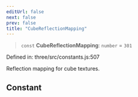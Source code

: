 ```yaml
---
editUrl: false
next: false
prev: false
title: "CubeReflectionMapping"
---
```


> `const` **CubeReflectionMapping**: `number` = `301`

Defined in: three/src/constants.js:507

Reflection mapping for cube textures.

## Constant
